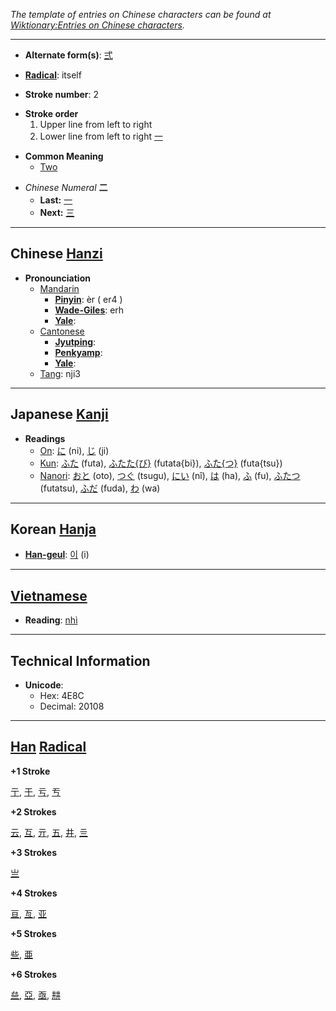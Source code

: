 ''The template of entries on Chinese characters can be found at [[Wiktionary:Entries on Chinese characters]].''

----

* '''Alternate form(s)''': [[弍]]

* '''[[Wiktionary:Chinese radical index|Radical]]''': itself

* '''Stroke number''': 2

* '''Stroke order'''
*# Upper line from left to right
*# Lower line from left to right [[一]]

* '''Common Meaning'''
** [[Two]]

*''Chinese Numeral'' '''二'''
**'''Last:''' [[一]]
**'''Next:''' [[三]]

----

== Chinese [[Hanzi]] ==

*'''Pronounciation '''
**[[Mandarin]]
***'''[[Pinyin]]''': èr ( er4 )
***'''[[Wade-Giles]]''': erh
***'''[[Yale]]''': 
**[[Cantonese]]
***'''[[Jyutping]]''': 
***'''[[Penkyamp]]''':
***'''[[Yale]]''': 
**[[Tang]]: nji3

----

== Japanese [[Kanji]] ==

*'''Readings'''
**[[On]]: [[に]] (ni), [[じ]] (ji)
**[[Kun]]: [[ふた]] (futa), [[ふたたび|ふたた{び}]] (futata{bi}), [[ふたつ|ふた{つ}]] (futa{tsu})
**[[Nanori]]: [[おと]] (oto), [[つぐ]] (tsugu), [[にい]] (nî), [[は]] (ha), [[ふ]] (fu), [[ふたつ]] (futatsu), [[ふだ]] (fuda), [[わ]] (wa)

----

== Korean [[Hanja]] ==

* '''[[Han-geul]]''': [[이]] (i)

----

== [[Vietnamese]] ==

* '''Reading''': [[nhì]]

----

== Technical Information ==

* '''Unicode''':
** Hex: 4E8C
** Decimal: 20108

----

== [[Han]] [[Radical]] ==

'''+1 Stroke'''

[[亍]], [[于]], [[亏]], [[亐]]

'''+2 Strokes'''

[[云]], [[互]], [[亓]], [[五]], [[井]], [[亖]]

'''+3 Strokes'''

[[亗]]

'''+4 Strokes'''

[[亘]], [[亙]], [[亚]]

'''+5 Strokes'''

[[些]], [[亜]]

'''+6 Strokes'''

[[亝]], [[亞]], [[亟]], [[㐩]]